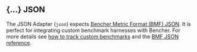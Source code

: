 ## \{...\} JSON

The JSON Adapter (`json`) expects [Bencher Metric Format (BMF) JSON][bmf].
It is perfect for integrating custom benchmark harnesses with Bencher.
For more details see [how to track custom benchmarks][custom benchmarks]
and the [BMF JSON reference][bmf].

[bmf]: /docs/reference/bencher-metric-format/
[bencher run]: /docs/explanation/bencher-run/#benchmark-command
[custom benchmarks]: /docs/how-to/custom-benchmarks/